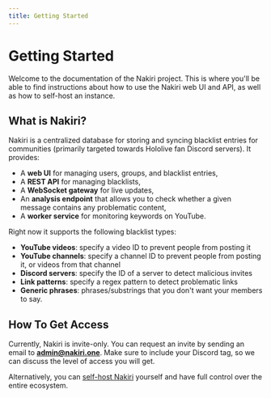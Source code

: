 ```yaml
---
title: Getting Started
---
```



# Getting Started

Welcome to the documentation of the Nakiri project. This is where you'll be able
to find instructions about how to use the Nakiri web UI and API, as well as how
to self-host an instance.

## What is Nakiri?

Nakiri is a centralized database for storing and syncing blacklist entries for
communities (primarily targeted towards Hololive fan Discord servers). It
provides:

- A **web UI** for managing users, groups, and blacklist entries,
- A **REST API** for managing blacklists,
- A **WebSocket gateway** for live updates,
- An **analysis endpoint** that allows you to check whether a given message
  contains any problematic content,
- A **worker service** for monitoring keywords on YouTube.

Right now it supports the following blacklist types:

- **YouTube videos**: specify a video ID to prevent people from posting it
- **YouTube channels**: specify a channel ID to prevent people from posting it,
  or videos from that channel
- **Discord servers**: specify the ID of a server to detect malicious invites
- **Link patterns**: specify a regex pattern to detect problematic links
- **Generic phrases**: phrases/substrings that you don't want your members to
  say.

## How To Get Access

Currently, Nakiri is invite-only. You can request an invite by sending an email
to **admin@nakiri.one**. Make sure to include your Discord tag, so we can
discuss the level of access you will get.

Alternatively, you can [self-host Nakiri](/docs/selfhost) yourself and have full
control over the entire ecosystem.
